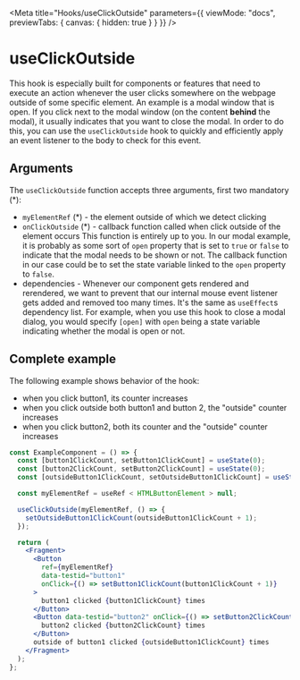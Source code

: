 
<Meta
  title="Hooks/useClickOutside"
  parameters={{
    viewMode: "docs",
    previewTabs: {
      canvas: { hidden: true }
    }
  }}
/>

# useClickOutside

This hook is especially built for components or features that need to execute an action whenever the user clicks somewhere on the webpage outside of some specific element.
An example is a modal window that is open. If you click next to the modal window (on the content **behind** the modal), it usually indicates that you want to close the modal.
In order to do this, you can use the `useClickOutside` hook to quickly and efficiently apply an event listener to the body to check for this event.

## Arguments

The `useClickOutside` function accepts three arguments, first two mandatory (\*):

- `myElementRef` (\*) - the element outside of which we detect clicking
- `onClickOutside` (\*) - callback function called when click outside of the element occurs
  This function is entirely up to you. In our modal example, it is probably as some sort of `open` property that is set to `true` or `false` to indicate that the modal needs to be shown or not.
  The callback function in our case could be to set the state variable linked to the `open` property to `false`.
- dependencies - Whenever our component gets rendered and rerendered, we want to prevent that our internal mouse event listener gets added and removed too many times. It's the same as `useEffect`s dependency list. For example, when you use this hook to close a modal dialog, you would specify `[open]` with `open` being a state variable indicating whether the modal is open or not.

## Complete example

The following example shows behavior of the hook:

- when you click button1, its counter increases
- when you click outside both button1 and button 2, the "outside" counter increases
- when you click button2, both its counter and the "outside" counter increases

```jsx
const ExampleComponent = () => {
  const [button1ClickCount, setButton1ClickCount] = useState(0);
  const [button2ClickCount, setButton2ClickCount] = useState(0);
  const [outsideButton1ClickCount, setOutsideButton1ClickCount] = useState(0);

  const myElementRef = useRef < HTMLButtonElement > null;

  useClickOutside(myElementRef, () => {
    setOutsideButton1ClickCount(outsideButton1ClickCount + 1);
  });

  return (
    <Fragment>
      <Button
        ref={myElementRef}
        data-testid="button1"
        onClick={() => setButton1ClickCount(button1ClickCount + 1)}
      >
        button1 clicked {button1ClickCount} times
      </Button>
      <Button data-testid="button2" onClick={() => setButton2ClickCount(button2ClickCount + 1)}>
        button2 clicked {button2ClickCount} times
      </Button>
      outside of button1 clicked {outsideButton1ClickCount} times
    </Fragment>
  );
};
```

<Canvas of={useClickOutsideStories.Example} />

